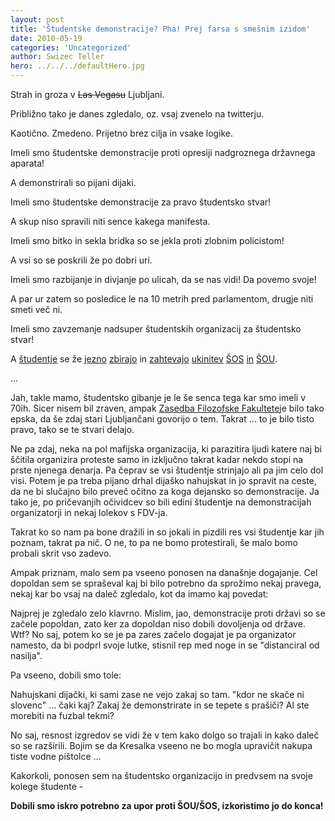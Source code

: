 ```yaml
---
layout: post
title: 'Študentske demonstracije? Pha! Prej farsa s smešnim izidom'
date: 2010-05-19
categories: 'Uncategorized'
author: Swizec Teller
hero: ../../../defaultHero.jpg
---
```

Strah in groza v ~~Las Vegasu~~ Ljubljani.



Približno tako je danes zgledalo, oz. vsaj zvenelo na twitterju.



Kaotično. Zmedeno. Prijetno brez cilja in vsake logike.



Imeli smo študentske demonstracije proti opresiji nadgroznega državnega aparata!



A demonstrirali so pijani dijaki.



Imeli smo študentske demonstracije za pravo študentsko stvar!



A skup niso spravili niti sence kakega manifesta.



Imeli smo bitko in sekla bridka so se jekla proti zlobnim policistom!



A vsi so se poskrili že po dobri uri.



Imeli smo razbijanje in divjanje po ulicah, da se nas vidi! Da povemo svoje!



A par ur zatem so posledice le na 10 metrih pred parlamentom, drugje niti smeti več ni.



Imeli smo zavzemanje nadsuper študentskih organizacij za študentsko stvar!



A [študentje](http://www.facebook.com/pages/19-maj-2010-Sram-me-je-da-sem-student/122899267730285) se že [jezno](http://www.facebook.com/group.php?gid=112004728842213) [zbirajo](http://www.facebook.com/group.php?gid=115050728536417) in [zahtevajo](http://www.facebook.com/group.php?gid=124634080889905) [ukinitev](http://www.facebook.com/group.php?gid=124901234203021) [ŠOS](http://www.facebook.com/group.php?gid=118410654865056) [in](http://www.facebook.com/group.php?gid=108658565835490) [ŠOU](http://www.facebook.com/group.php?gid=120662134634976).



...



Jah, takle mamo, študentsko gibanje je le še senca tega kar smo imeli v 70ih. Sicer nisem bil zraven, ampak [Zasedba Filozofske Fakultete](http://sl.wikipedia.org/wiki/Manifest_zasedene_Filozofske_fakultete)je bilo tako epska, da še zdaj stari Ljubljančani govorijo o tem. Takrat ... to je bilo tisto pravo, tako se te stvari delajo.



Ne pa zdaj, neka na pol mafijska organizacija, ki parazitira ljudi katere naj bi ščitila organizira proteste samo in izključno takrat kadar nekdo stopi na prste njenega denarja. Pa čeprav se vsi študentje strinjajo ali pa jim celo dol visi. Potem je pa treba pijano drhal dijaško nahujskat in jo spravit na ceste, da ne bi slučajno bilo preveč očitno za koga dejansko so demonstracije. Ja tako je, po pričevanjih očividcev so bili edini študentje na demonstracijah organizatorji in nekaj lolekov s FDV-ja.



Takrat ko so nam pa bone dražili in so jokali in pizdili res vsi študentje kar jih poznam, takrat pa nič. O ne, to pa ne bomo protestirali, še malo bomo probali skrit vso zadevo.



Ampak priznam, malo sem pa vseeno ponosen na današnje dogajanje. Cel dopoldan sem se spraševal kaj bi bilo potrebno da sprožimo nekaj pravega, nekaj kar bo vsaj na daleč zgledalo, kot da imamo kaj povedat:





Najprej je zgledalo zelo klavrno. Mislim, jao, demonstracije proti državi so se začele popoldan, zato ker za dopoldan niso dobili dovoljenja od države. Wtf? No saj, potem ko se je pa zares začelo dogajat je pa organizator namesto, da bi podprl svoje lutke, stisnil rep med noge in se "distanciral od nasilja".



Pa vseeno, dobili smo tole:





Nahujskani dijački, ki sami zase ne vejo zakaj so tam. "kdor ne skače ni slovenc" ... čaki kaj? Zakaj že demonstrirate in se tepete s prašiči? Al ste morebiti na fuzbal tekmi?



No saj, resnost izgredov se vidi že v tem kako dolgo so trajali in kako daleč so se razširili. Bojim se da Kresalka vseeno ne bo mogla upravičit nakupa tiste vodne pištolce ...



Kakorkoli, ponosen sem na študentsko organizacijo in predvsem na svoje kolege študente -



**Dobili smo iskro potrebno za upor proti ŠOU/ŠOS, izkoristimo jo do konca!**